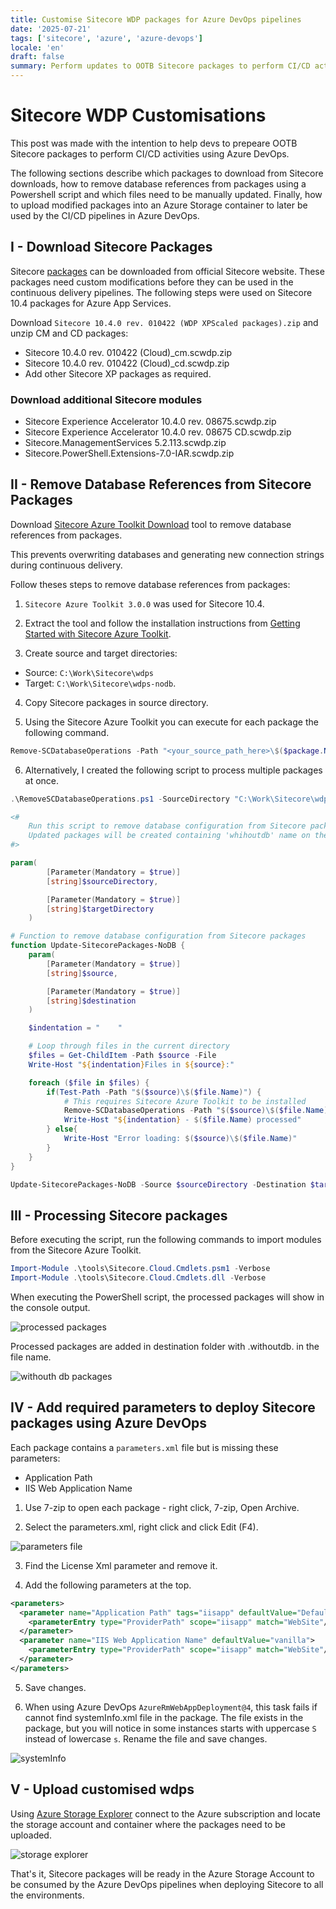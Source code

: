 ```yaml
---   
title: Customise Sitecore WDP packages for Azure DevOps pipelines
date: '2025-07-21'   
tags: ['sitecore', 'azure', 'azure-devops']   
locale: 'en'  
draft: false   
summary: Perform updates to OOTB Sitecore packages to perform CI/CD activities using Azure DevOps pipelines. 
---  
```


# Sitecore WDP Customisations

This post was made with the intention to help devs to prepeare OOTB Sitecore packages to perform CI/CD activities using Azure DevOps.

The following sections describe which packages to download from Sitecore downloads, how to remove database references from packages using a Powershell script and which files need to be manually updated. Finally, how to upload modified packages into an Azure Storage container to later be used by the CI/CD pipelines in Azure DevOps.

## I - Download Sitecore Packages

Sitecore [packages](https://developers.sitecore.com/downloads/Sitecore_Experience_Platform/104/Sitecore_Experience_Platform_104) can be downloaded from official Sitecore website. These packages need custom modifications before they can be used in the continuous delivery pipelines. The following steps were used on Sitecore 10.4 packages for Azure App Services.

Download `Sitecore 10.4.0 rev. 010422 (WDP XPScaled packages).zip` and unzip CM and CD packages:

- Sitecore 10.4.0 rev. 010422 (Cloud)_cm.scwdp.zip
- Sitecore 10.4.0 rev. 010422 (Cloud)_cd.scwdp.zip
- Add other Sitecore XP packages as required.

### Download additional Sitecore modules

- Sitecore Experience Accelerator 10.4.0 rev. 08675.scwdp.zip
- Sitecore Experience Accelerator 10.4.0 rev. 08675 CD.scwdp.zip
- Sitecore.ManagementServices 5.2.113.scwdp.zip
- Sitecore.PowerShell.Extensions-7.0-IAR.scwdp.zip

## II - Remove Database References from Sitecore Packages

Download [Sitecore Azure Toolkit Download](https://developers.sitecore.com/downloads/Sitecore_Azure_Toolkit) tool to remove database references from packages.

This prevents overwriting databases and generating new connection strings during continuous delivery.

Follow theses steps to remove database references from packages:

1. `Sitecore Azure Toolkit 3.0.0` was used for Sitecore 10.4.

2. Extract the tool and follow the installation instructions from [Getting Started with Sitecore Azure Toolkit](https://doc.sitecore.com/xp/en/developers/sat/30/sitecore-azure-toolkit/getting-started-with-the-sitecore-azure-toolkit.html).

3. Create source and target directories:

- Source: `C:\Work\Sitecore\wdps`
- Target: `C:\Work\Sitecore\wdps-nodb`.

4. Copy Sitecore packages in source directory.

5. Using the Sitecore Azure Toolkit you can execute for each package the following command.

```powershell
Remove-SCDatabaseOperations -Path "<your_source_path_here>\$($package.Name)" -Destination <your_target_path_here>
```

6. Alternatively, I created the following script to process multiple packages at once.

```powershell
.\RemoveSCDatabaseOperations.ps1 -SourceDirectory "C:\Work\Sitecore\wdps" -TargetDirectory "C:\Work\Sitecore\wdps-nodb"
```

```powershell
<#
    Run this script to remove database configuration from Sitecore packages.
    Updated packages will be created containing 'whihoutdb' name on them.
#>

param(
        [Parameter(Mandatory = $true)]
        [string]$sourceDirectory,

        [Parameter(Mandatory = $true)]
        [string]$targetDirectory
    )

# Function to remove database configuration from Sitecore packages
function Update-SitecorePackages-NoDB {
    param(
        [Parameter(Mandatory = $true)]
        [string]$source,

        [Parameter(Mandatory = $true)]
        [string]$destination
    )

    $indentation = "    "

    # Loop through files in the current directory
    $files = Get-ChildItem -Path $source -File
    Write-Host "${indentation}Files in ${source}:"

    foreach ($file in $files) {
        if(Test-Path -Path "$($source)\$($file.Name)") {
            # This requires Sitecore Azure Toolkit to be installed
            Remove-SCDatabaseOperations -Path "$($source)\$($file.Name)" -Destination $destination
            Write-Host "${indentation} - $($file.Name) processed"
        } else{
            Write-Host "Error loading: $($source)\$($file.Name)"
        }
    }
}

Update-SitecorePackages-NoDB -Source $sourceDirectory -Destination $targetDirectory

```

## III - Processing Sitecore packages

Before executing the script, run the following commands to import modules from the Sitecore Azure Toolkit.

```powershell
Import-Module .\tools\Sitecore.Cloud.Cmdlets.psm1 -Verbose
Import-Module .\tools\Sitecore.Cloud.Cmdlets.dll -Verbose
```

When executing the PowerShell script, the processed packages will show in the console output.

![processed packages](/static/images/wdp-customisations/console-output.png)

Processed packages are added in destination folder with .withoutdb. in the file name.

![withouth db packages](/static/images/wdp-customisations/file-explorer.png)

## IV - Add required parameters to deploy Sitecore packages using Azure DevOps

Each package contains a `parameters.xml` file but is missing these parameters:

- Application Path
- IIS Web Application Name

1. Use 7-zip to open each package - right click, 7-zip, Open Archive.

2. Select the parameters.xml, right click and click Edit (F4).

![parameters file](/static/images/wdp-customisations/parameters-file.png)

3. Find the License Xml parameter and remove it.

4. Add the following parameters at the top.

```xml
<parameters>
  <parameter name="Application Path" tags="iisapp" defaultValue="Default Web Site/Content">
    <parameterEntry type="ProviderPath" scope="iisapp" match="WebSite"/>
  </parameter>
  <parameter name="IIS Web Application Name" defaultValue="vanilla">
    <parameterEntry type="ProviderPath" scope="iisapp" match="WebSite"/>
  </parameter>
</parameters>
```

5. Save changes.

6. When using Azure DevOps `AzureRmWebAppDeployment@4`, this task fails if cannot find systemInfo.xml file
in the package. The file exists in the package, but you will notice in some instances starts with 
uppercase `S` instead of lowercase `s`. Rename the file and save changes.

![systemInfo](/static/images/wdp-customisations/systemInfo.png)

## V - Upload customised wdps

Using [Azure Storage Explorer](https://azure.microsoft.com/en-us/products/storage/storage-explorer) connect to the Azure 
subscription and locate the storage account and container where the packages need to be uploaded.

![storage explorer](/static/images/wdp-customisations/storage-explorer.png)

That's it, Sitecore packages will be ready in the Azure Storage Account to be consumed by the Azure DevOps pipelines 
when deploying Sitecore to all the environments.
